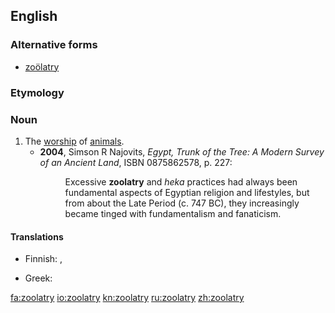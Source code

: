 ==English==
{{wikipedia|Animal worship}}

===Alternative forms===
* [[zoölatry]]

===Etymology===
{{suffix|zoo-|latry}}

===Noun===
{{en-noun|-}}

# The [[worship]] of [[animal]]s.
#*'''2004''', Simson R Najovits, ''Egypt, Trunk of the Tree: A Modern Survey of an Ancient Land'', ISBN 0875862578, p. 227:
#*:Excessive '''zoolatry''' and ''heka'' practices had always been fundamental aspects of Egyptian religion and lifestyles, but from about the Late Period (c. 747 BC), they increasingly became tinged with fundamentalism and fanaticism.

====Translations====
{{trans-top|worship of animals}}
* Finnish: {{t-|fi|eläintenpalvonta}}, {{t-|fi|zoolatria}}
{{trans-mid}}
* Greek: {{t|el|ζωολατρία|f|tr=zoolatría|sc=Grek}}
{{trans-bottom}}

[[fa:zoolatry]]
[[io:zoolatry]]
[[kn:zoolatry]]
[[ru:zoolatry]]
[[zh:zoolatry]]